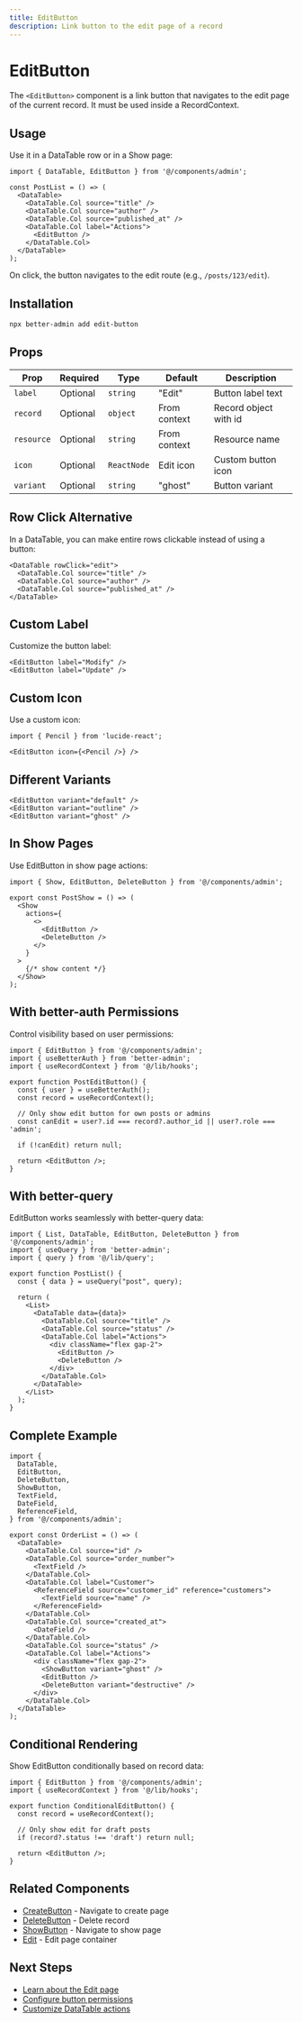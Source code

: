 ```yaml
---
title: EditButton
description: Link button to the edit page of a record
---
```


# EditButton

The `<EditButton>` component is a link button that navigates to the edit page of the current record. It must be used inside a RecordContext.

## Usage

Use it in a DataTable row or in a Show page:

```tsx
import { DataTable, EditButton } from '@/components/admin';

const PostList = () => (
  <DataTable>
    <DataTable.Col source="title" />
    <DataTable.Col source="author" />
    <DataTable.Col source="published_at" />
    <DataTable.Col label="Actions">
      <EditButton />
    </DataTable.Col>
  </DataTable>
);
```

On click, the button navigates to the edit route (e.g., `/posts/123/edit`).

## Installation

```bash title="Terminal"
npx better-admin add edit-button
```

## Props

| Prop | Required | Type | Default | Description |
|------|----------|------|---------|-------------|
| `label` | Optional | `string` | "Edit" | Button label text |
| `record` | Optional | `object` | From context | Record object with id |
| `resource` | Optional | `string` | From context | Resource name |
| `icon` | Optional | `ReactNode` | Edit icon | Custom button icon |
| `variant` | Optional | `string` | "ghost" | Button variant |

## Row Click Alternative

In a DataTable, you can make entire rows clickable instead of using a button:

```tsx
<DataTable rowClick="edit">
  <DataTable.Col source="title" />
  <DataTable.Col source="author" />
  <DataTable.Col source="published_at" />
</DataTable>
```

## Custom Label

Customize the button label:

```tsx
<EditButton label="Modify" />
<EditButton label="Update" />
```

## Custom Icon

Use a custom icon:

```tsx
import { Pencil } from 'lucide-react';

<EditButton icon={<Pencil />} />
```

## Different Variants

```tsx
<EditButton variant="default" />
<EditButton variant="outline" />
<EditButton variant="ghost" />
```

## In Show Pages

Use EditButton in show page actions:

```tsx
import { Show, EditButton, DeleteButton } from '@/components/admin';

export const PostShow = () => (
  <Show
    actions={
      <>
        <EditButton />
        <DeleteButton />
      </>
    }
  >
    {/* show content */}
  </Show>
);
```

## With better-auth Permissions

Control visibility based on user permissions:

```tsx
import { EditButton } from '@/components/admin';
import { useBetterAuth } from 'better-admin';
import { useRecordContext } from '@/lib/hooks';

export function PostEditButton() {
  const { user } = useBetterAuth();
  const record = useRecordContext();
  
  // Only show edit button for own posts or admins
  const canEdit = user?.id === record?.author_id || user?.role === 'admin';

  if (!canEdit) return null;
  
  return <EditButton />;
}
```

## With better-query

EditButton works seamlessly with better-query data:

```tsx
import { List, DataTable, EditButton, DeleteButton } from '@/components/admin';
import { useQuery } from 'better-admin';
import { query } from '@/lib/query';

export function PostList() {
  const { data } = useQuery("post", query);

  return (
    <List>
      <DataTable data={data}>
        <DataTable.Col source="title" />
        <DataTable.Col source="status" />
        <DataTable.Col label="Actions">
          <div className="flex gap-2">
            <EditButton />
            <DeleteButton />
          </div>
        </DataTable.Col>
      </DataTable>
    </List>
  );
}
```

## Complete Example

```tsx
import {
  DataTable,
  EditButton,
  DeleteButton,
  ShowButton,
  TextField,
  DateField,
  ReferenceField,
} from '@/components/admin';

export const OrderList = () => (
  <DataTable>
    <DataTable.Col source="id" />
    <DataTable.Col source="order_number">
      <TextField />
    </DataTable.Col>
    <DataTable.Col label="Customer">
      <ReferenceField source="customer_id" reference="customers">
        <TextField source="name" />
      </ReferenceField>
    </DataTable.Col>
    <DataTable.Col source="created_at">
      <DateField />
    </DataTable.Col>
    <DataTable.Col source="status" />
    <DataTable.Col label="Actions">
      <div className="flex gap-2">
        <ShowButton variant="ghost" />
        <EditButton />
        <DeleteButton variant="destructive" />
      </div>
    </DataTable.Col>
  </DataTable>
);
```

## Conditional Rendering

Show EditButton conditionally based on record data:

```tsx
import { EditButton } from '@/components/admin';
import { useRecordContext } from '@/lib/hooks';

export function ConditionalEditButton() {
  const record = useRecordContext();
  
  // Only show edit for draft posts
  if (record?.status !== 'draft') return null;
  
  return <EditButton />;
}
```

## Related Components

- [CreateButton](/docs/better-admin/components/create-button) - Navigate to create page
- [DeleteButton](/docs/better-admin/components/delete-button) - Delete record
- [ShowButton](/docs/better-admin/components/show-button) - Navigate to show page
- [Edit](/docs/better-admin/components/edit) - Edit page container

## Next Steps

- [Learn about the Edit page](/docs/better-admin/components/edit)
- [Configure button permissions](/docs/better-admin/auth-provider)
- [Customize DataTable actions](/docs/better-admin/components/data-table)
